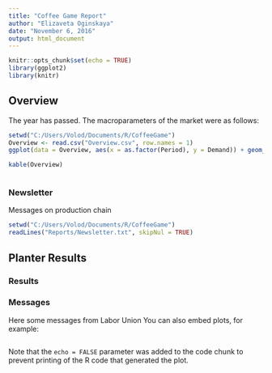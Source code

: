 ---
title: "Coffee Game Report"
author: "Elizaveta Oginskaya"
date: "November 6, 2016"
output: html_document
---

```{r setup, include=FALSE}
knitr::opts_chunk$set(echo = TRUE)
library(ggplot2)
library(knitr)
```

## Overview

The year has passed. The macroparameters of the market were as follows:

```{r overview, echo=FALSE}
setwd("C:/Users/Volod/Documents/R/CoffeeGame")
Overview <- read.csv("Overview.csv", row.names = 1)
ggplot(data = Overview, aes(x = as.factor(Period), y = Demand)) + geom_bar(aes(x = as.factor(Period), y = Demand), stat = 'identity') + geom_bar(aes(x = as.factor(Period), y = Sales), stat = 'identity', fill = "red") + xlab("Period") + ylab("Quantity") + ggtitle("Demand and Sales")

kable(Overview)



```

### Newsletter
Messages on production chain
```{r newsletter, echo=FALSE}
setwd("C:/Users/Volod/Documents/R/CoffeeGame")
readLines("Reports/Newsletter.txt", skipNul = TRUE)

```



## Planter Results
### Results
### Messages
Here some messages from Labor Union 
You can also embed plots, for example:

```{r }

```

Note that the `echo = FALSE` parameter was added to the code chunk to prevent printing of the R code that generated the plot.
